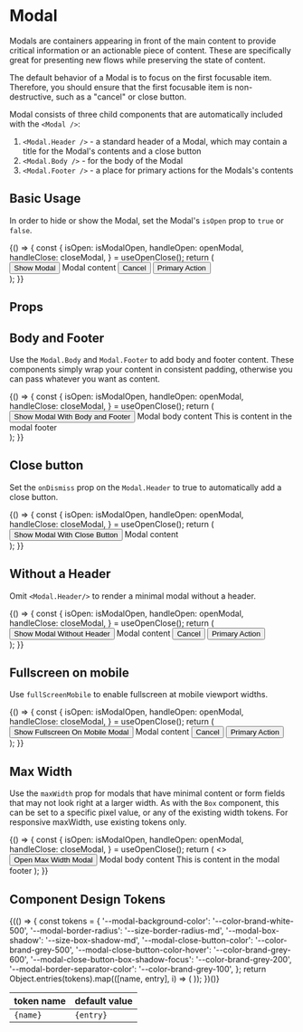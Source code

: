 
<Meta title="Components/Modal/Overview" component={Modal} />

# Modal

Modals are containers appearing in front of the main content to provide critical information or an actionable piece of content.
These are specifically great for presenting new flows while preserving the state of content.

The default behavior of a Modal is to focus on the first focusable item.
Therefore, you should ensure that the first focusable item is non-destructive, such as a "cancel" or close button.

Modal consists of three child components that are automatically included with the `<Modal />`:

1. `<Modal.Header />` - a standard header of a Modal, which may contain a title for the Modal's contents and a close button
1. `<Modal.Body />` - for the body of the Modal
1. `<Modal.Footer />` - a place for primary actions for the Modals's contents

## Basic Usage

In order to hide or show the Modal, set the Modal's `isOpen` prop to `true` or `false`.

<Canvas>
  <Story
    name="Basic Usage"
    parameters={{
      design: {
        type: 'figma',
        url: 'https://www.figma.com/file/k1kOsplTGXvSSMQQCzhCND/Palmetto-Design-System?node-id=618%3A7847',
      },
    }}
  >
    {() => {
      const {
        isOpen: isModalOpen,
        handleOpen: openModal,
        handleClose: closeModal,
      } = useOpenClose();
      return (
        <div>
          <Button variant="primary" tone="neutral" onClick={openModal}>
            Show Modal
          </Button>
          <Modal
            ariaLabelledBy="titleBasic"
            isOpen={isModalOpen}
            onDismiss={closeModal}
          >
            <Modal.Header
              id="titleBasic"
              title="The Modal Title"
              onDismiss={closeModal}
            />
            <Modal.Body>Modal content</Modal.Body>
            <Modal.Footer>
              <Button variant="primary" tone="neutral" onClick={closeModal}>
                Cancel
              </Button>
              <Button variant="primary">Primary Action</Button>
            </Modal.Footer>
          </Modal>
        </div>
      );
    }}
  </Story>
</Canvas>

## Props

<ArgsTable of={Modal} />

## Body and Footer

Use the `Modal.Body` and `Modal.Footer` to add body and footer content. These components simply wrap your content in consistent padding, otherwise you can pass whatever you want as content.

<Canvas>
  <Story
    name="Body and Footer"
    parameters={{
      chromatic: { disableSnapshot: true },
      design: {
        type: 'figma',
        url: 'https://www.figma.com/file/k1kOsplTGXvSSMQQCzhCND/Palmetto-Design-System?node-id=618%3A7847',
      },
    }}
  >
    {() => {
      const {
        isOpen: isModalOpen,
        handleOpen: openModal,
        handleClose: closeModal,
      } = useOpenClose();
      return (
        <div>
          <Button variant="primary" tone="neutral" onClick={openModal}>
            Show Modal With Body and Footer
          </Button>
          <Modal
            ariaLabelledBy="titleFooterBody"
            isOpen={isModalOpen}
            onDismiss={closeModal}
          >
            <Modal.Header
              id="titleFooterBody"
              title="The Modal Title"
              onDismiss={closeModal}
            />
            <Modal.Body>Modal body content</Modal.Body>
            <Modal.Footer>This is content in the modal footer</Modal.Footer>
          </Modal>
        </div>
      );
    }}
  </Story>
</Canvas>

## Close button

Set the `onDismiss` prop on the `Modal.Header` to true to automatically add a close button.

<Canvas>
  <Story
    name="Close button"
    parameters={{
      chromatic: { disableSnapshot: true },
      design: {
        type: 'figma',
        url: 'https://www.figma.com/file/k1kOsplTGXvSSMQQCzhCND/Palmetto-Design-System?node-id=618%3A7847',
      },
    }}
  >
    {() => {
      const {
        isOpen: isModalOpen,
        handleOpen: openModal,
        handleClose: closeModal,
      } = useOpenClose();
      return (
        <div>
          <Button variant="primary" tone="neutral" onClick={openModal}>
            Show Modal With Close Button
          </Button>
          <Modal
            ariaLabel="modal with close button"
            isOpen={isModalOpen}
            onDismiss={closeModal}
          >
            <Modal.Header onDismiss={closeModal} />
            <Modal.Body>Modal content</Modal.Body>
          </Modal>
        </div>
      );
    }}
  </Story>
</Canvas>

## Without a Header

Omit `<Modal.Header/>` to render a minimal modal without a header.

<Canvas>
  <Story
    name="Without Header"
    parameters={{
      chromatic: { disableSnapshot: true },
      design: {
        type: 'figma',
        url: 'https://www.figma.com/file/k1kOsplTGXvSSMQQCzhCND/Palmetto-Design-System?node-id=618%3A7847',
      },
    }}
  >
    {() => {
      const {
        isOpen: isModalOpen,
        handleOpen: openModal,
        handleClose: closeModal,
      } = useOpenClose();
      return (
        <div>
          <Button variant="primary" tone="neutral" onClick={openModal}>
            Show Modal Without Header
          </Button>
          <Modal
            ariaLabel="Modal without a header"
            isOpen={isModalOpen}
            onDismiss={closeModal}
          >
            <Modal.Body>Modal content</Modal.Body>
            <Modal.Footer>
              <Button variant="primary" tone="neutral" onClick={closeModal}>
                Cancel
              </Button>
              <Button variant="primary">Primary Action</Button>
            </Modal.Footer>
          </Modal>
        </div>
      );
    }}
  </Story>
</Canvas>

## Fullscreen on mobile

Use `fullScreenMobile` to enable fullscreen at mobile viewport widths.

<Canvas>
  <Story
    name="Fullscreen Mobile"
    parameters={{
      chromatic: { disableSnapshot: true },
    }}
  >
    {() => {
      const {
        isOpen: isModalOpen,
        handleOpen: openModal,
        handleClose: closeModal,
      } = useOpenClose();
      return (
        <div>
          <Button variant="primary" tone="neutral" onClick={openModal}>
            Show Fullscreen On Mobile Modal
          </Button>
          <Modal
            ariaLabelledBy="titleFullscreen"
            fullScreenMobile
            isOpen={isModalOpen}
            onDismiss={closeModal}
          >
            <Modal.Header
              id="titleFullscreen"
              title="Fullscreen Modal on Mobile"
              onDismiss={closeModal}
            />
            <Modal.Body>Modal content</Modal.Body>
            <Modal.Footer>
              <Button variant="primary" tone="neutral" onClick={closeModal}>
                Cancel
              </Button>
              <Button variant="primary">Primary Action</Button>
            </Modal.Footer>
          </Modal>
        </div>
      );
    }}
  </Story>
</Canvas>

## Max Width

Use the `maxWidth` prop for modals that have minimal content or form fields that may not look right at a larger width.
As with the `Box` component, this can be set to a specific pixel value, or any of the existing width tokens. For responsive
maxWidth, use existing tokens only.

<Canvas>
  <Story
    name="Max Width"
    parameters={{
      chromatic: { disableSnapshot: true },
    }}
  >
    {() => {
      const {
        isOpen: isModalOpen,
        handleOpen: openModal,
        handleClose: closeModal,
      } = useOpenClose();
      return (
        <>
          <Button variant="primary" tone="neutral" onClick={openModal}>
            Open Max Width Modal
          </Button>
          <Modal
            ariaLabelledBy="titleFooterBody"
            isOpen={isModalOpen}
            onDismiss={closeModal}
            maxWidth={{ tablet: '3xl', desktop: '4xl', hd: '5xl' }}
          >
            <Modal.Header
              id="titleFooterBody"
              title="The Modal Title"
              onDismiss={closeModal}
            />
            <Modal.Body>Modal body content</Modal.Body>
            <Modal.Footer>This is content in the modal footer</Modal.Footer>
          </Modal>
        </>
      );
    }}
  </Story>
</Canvas>

## Component Design Tokens

<table>
  <thead>
    <tr>
      <th>token name</th>
      <th>default value</th>
    </tr>
  </thead>
  <tbody>
    {(() => {
      const tokens = {
        '--modal-background-color': '--color-brand-white-500',
        '--modal-border-radius': '--size-border-radius-md',
        '--modal-box-shadow': '--size-box-shadow-md',
        '--modal-close-button-color': '--color-brand-grey-500',
        '--modal-close-button-color-hover': '--color-brand-grey-600',
        '--modal-close-button-box-shadow-focus': '--color-brand-grey-200',
        '--modal-border-separator-color': '--color-brand-grey-100',
      };
      return Object.entries(tokens).map(([name, entry], i) => (
        <tr key={i}>
          <td>
            <code>{name}</code>
          </td>
          <td>
            <code>{entry}</code>
          </td>
        </tr>
      ));
    })()}
  </tbody>
</table>
